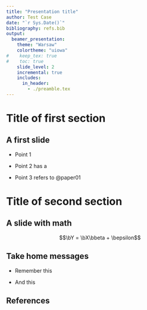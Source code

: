 ```yaml
---
title: "Presentation title"
author: Test Case
date: "`r Sys.Date()`"
bibliography: refs.bib
output: 
  beamer_presentation:
    theme: "Warsaw"
    colortheme: "uiowa"
#    keep_tex: true
#    toc: true
    slide_level: 2
    incremental: true 
    includes: 
      in_header: 
        - ./preamble.tex
---
```


# Title of first section 

## A first slide 

  - Point 1 
  
  - Point 2 has a \href{https://bookdown.org/yihui/rmarkdown-cookbook/bibliography.html}{link}
  
  - Point 3 refers to @paper01
  
  
# Title of second section

## A slide with math 

$$\bY = \bX\bbeta + \bepsilon$$

## Take home messages 

  - Remember this 
  
  - And this 


## References 